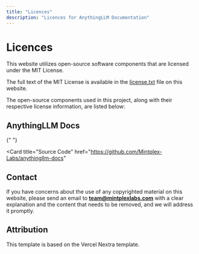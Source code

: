 ```yaml
---
title: "Licences"
description: "Licences for AnythingLLM Documentation"
---
```



# Licences

This website utilizes open-source software components that are licensed under the MIT License.

The full text of the MIT License is available in the [license.txt](/licence.txt) file on this website.

The open-source components used in this project, along with their respective license information, are listed below:

## AnythingLLM Docs

<Cards>
  <Card title="Website" href="https://docs.anythingllm.com">
  </Card>

{" "}

<Card
  title="Source Code"
  href="https://github.com/Mintplex-Labs/anythingllm-docs"
></Card>

  <Card title="License (MIT)" href="https://github.com/Mintplex-Labs/anythingllm-docs/blob/main/LICENSE">
  </Card>
</Cards>

## Contact

If you have concerns about the use of any copyrighted material on this website, please send an email to **team@mintplexlabs.com** with a clear explanation and the content that needs to be removed, and we will address it promptly.

## Attribution

This template is based on the Vercel Nextra template.
